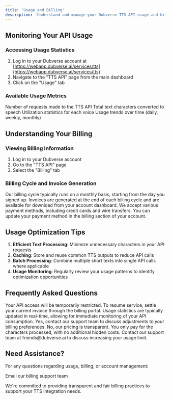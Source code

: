 ```yaml
---
title: 'Usage and Billing'
description: 'Understand and manage your Dubverse TTS API usage and billing'
---
```


## Monitoring Your API Usage

### Accessing Usage Statistics

1. Log in to your Dubverse account at [https://webapp.dubverse.ai/services/tts](https://webapp.dubverse.ai/services/tts)
2. Navigate to the "TTS API" page from the main dashboard
3. Click on the "Usage" tab

### Available Usage Metrics

<CardGroup cols={2}>
  <Card title="Total API Calls" icon="arrow-up-right-dots">
    Number of requests made to the TTS API
  </Card>
  <Card title="Characters Processed" icon="text-size">
    Total text characters converted to speech
  </Card>
  <Card title="Speaker Usage Breakdown" icon="chart-pie">
    Utilization statistics for each voice
  </Card>
  <Card title="Historical Data" icon="chart-line">
    Usage trends over time (daily, weekly, monthly)
  </Card>
</CardGroup>

## Understanding Your Billing

### Viewing Billing Information

1. Log in to your Dubverse account
2. Go to the "TTS API" page
3. Select the "Billing" tab

### Billing Cycle and Invoice Generation

<AccordionGroup>
  <Accordion title="Billing Cycle">
    Our billing cycle typically runs on a monthly basis, starting from the day you signed up.
  </Accordion>
  <Accordion title="Invoice Generation">
    Invoices are generated at the end of each billing cycle and are available for download from your account dashboard.
  </Accordion>
  <Accordion title="Payment Methods">
    We accept various payment methods, including credit cards and wire transfers. You can update your payment method in the billing section of your account.
  </Accordion>
</AccordionGroup>

## Usage Optimization Tips

1. **Efficient Text Processing**: Minimize unnecessary characters in your API requests
2. **Caching**: Store and reuse common TTS outputs to reduce API calls
3. **Batch Processing**: Combine multiple short texts into single API calls where applicable
4. **Usage Monitoring**: Regularly review your usage patterns to identify optimization opportunities

## Frequently Asked Questions

<AccordionGroup>
  <Accordion title="What happens if I exceed my usage cap?">
    Your API access will be temporarily restricted. To resume service, settle your current invoice through the billing portal.
  </Accordion>
  <Accordion title="How quickly is my usage data updated?">
    Usage statistics are typically updated in real-time, allowing for immediate monitoring of your API consumption.
  </Accordion>
  <Accordion title="Can I change my billing cycle or payment method?">
    Yes, contact our support team to discuss adjustments to your billing preferences.
  </Accordion>
  <Accordion title="Are there any hidden fees or charges?">
    No, our pricing is transparent. You only pay for the characters processed, with no additional hidden costs.
  </Accordion>
  <Accordion title="How do I request an increase in my usage cap?">
    Contact our support team at friends@dubverse.ai to discuss increasing your usage limit.
  </Accordion>
</AccordionGroup>

## Need Assistance?

For any questions regarding usage, billing, or account management:

<Card title="Contact Support" icon="headset" href="mailto:friends@dubverse.ai">
  Email our billing support team
</Card>

We're committed to providing transparent and fair billing practices to support your TTS integration needs.

